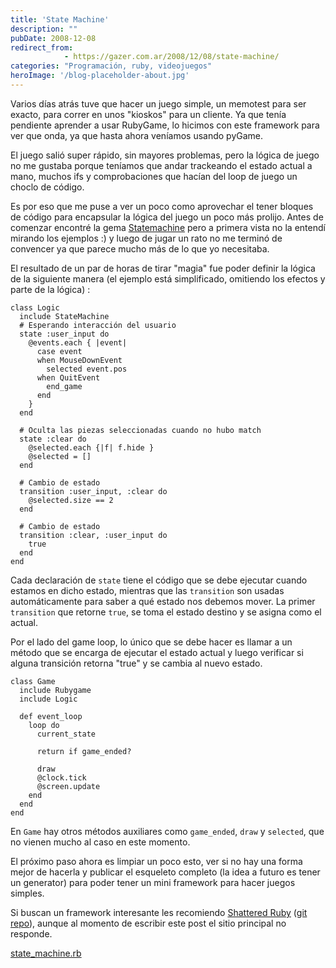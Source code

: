 ```yaml
---
title: 'State Machine'
description: ""
pubDate: 2008-12-08
redirect_from: 
            - https://gazer.com.ar/2008/12/08/state-machine/
categories: "Programación, ruby, videojuegos"
heroImage: '/blog-placeholder-about.jpg'
---
```

Varios días atrás tuve que hacer un juego simple, un memotest para ser exacto, para correr en unos "kioskos" para un cliente. Ya que tenía pendiente aprender a usar RubyGame, lo hicimos con este framework para ver que onda, ya que hasta ahora veníamos usando pyGame.

El juego salió super rápido, sin mayores problemas, pero la lógica de juego no me gustaba porque teníamos que andar trackeando el estado actual a mano, muchos ifs y comprobaciones que hacían del loop de juego un choclo de código.

Es por eso que me puse a ver un poco como aprovechar el tener bloques de código para encapsular la lógica del juego un poco más prolijo. Antes de comenzar encontré la gema [Statemachine](http://statemachine.rubyforge.org/) pero a primera vista no la entendí mirando los ejemplos :) y luego de jugar un rato no me terminó de convencer ya que parece mucho más de lo que yo necesitaba.

El resultado de un par de horas de tirar "magia" fue poder definir la lógica de la siguiente manera (el ejemplo está simplificado, omitiendo los efectos y parte de la lógica) :

```
class Logic
  include StateMachine
  # Esperando interacción del usuario
  state :user_input do
    @events.each { |event|
      case event
      when MouseDownEvent
        selected event.pos
      when QuitEvent
        end_game
      end
    }
  end

  # Oculta las piezas seleccionadas cuando no hubo match
  state :clear do
    @selected.each {|f| f.hide }
    @selected = []
  end

  # Cambio de estado
  transition :user_input, :clear do
    @selected.size == 2
  end

  # Cambio de estado
  transition :clear, :user_input do
    true
  end
end
```

Cada declaración de `state` tiene el código que se debe ejecutar cuando estamos en dicho estado, mientras que las `transition` son usadas automáticamente para saber a qué estado nos debemos mover. La primer `transition` que retorne `true`, se toma el estado destino y se asigna como el actual.

Por el lado del game loop, lo único que se debe hacer es llamar a un método que se encarga de ejecutar el estado actual y luego verificar si alguna transición retorna "true" y se cambia al nuevo estado.

```
class Game
  include Rubygame
  include Logic

  def event_loop
    loop do
      current_state

      return if game_ended?

      draw
      @clock.tick
      @screen.update
    end
  end
end
```

En `Game` hay otros métodos auxiliares como `game_ended`, `draw` y `selected`, que no vienen mucho al caso en este momento.

El próximo paso ahora es limpiar un poco esto, ver si no hay una forma mejor de hacerla y publicar el esqueleto completo (la idea a futuro es tener un generator) para poder tener un mini framework para hacer juegos simples.

Si buscan un framework interesante les recomiendo [Shattered Ruby](http://www.shatteredruby.com/) ([git repo](http://github.com/mikkel/shattered/tree/master)), aunque al momento de escribir este post el sitio principal no responde.

[state_machine.rb](https://www.gazer.com.ar/wp-content/uploads/2008/12/state_machine.rb)
